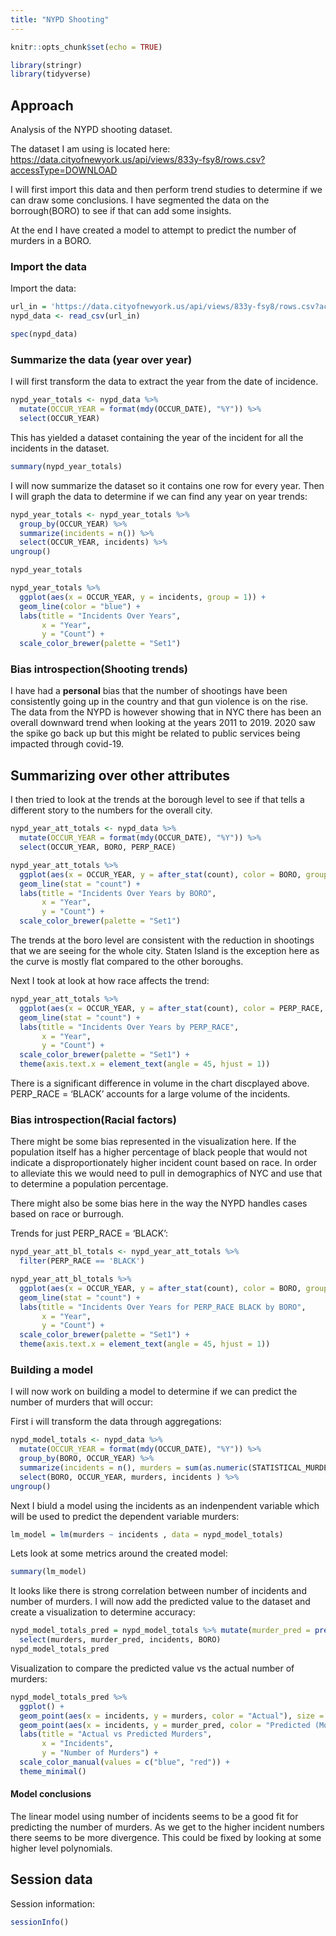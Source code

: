 ```yaml
---
title: "NYPD Shooting"
---
```


```r
knitr::opts_chunk$set(echo = TRUE)
```

```r
library(stringr)
library(tidyverse)
```

## Approach

Analysis of the NYPD shooting dataset.

The dataset I am using is located here: <https://data.cityofnewyork.us/api/views/833y-fsy8/rows.csv?accessType=DOWNLOAD>

I will first import this data and then perform trend studies to determine if we can draw some conclusions. I have segmented the data on the borrough(BORO) to see if that can add some insights.

At the end I have created a model to attempt to predict the number of murders in a BORO.

### Import the data

Import the data:

```r
url_in = 'https://data.cityofnewyork.us/api/views/833y-fsy8/rows.csv?accessType=DOWNLOAD'
nypd_data <- read_csv(url_in)

spec(nypd_data)
```

### Summarize the data (year over year)

I will first transform the data to extract the year from the date of incidence.

```r
nypd_year_totals <- nypd_data %>%
  mutate(OCCUR_YEAR = format(mdy(OCCUR_DATE), "%Y")) %>%
  select(OCCUR_YEAR)
```

This has yielded a dataset containing the year of the incident for all the incidents in the dataset.

```r
summary(nypd_year_totals)
```

I will now summarize the dataset so it contains one row for every year. Then I will graph the data to determine if we can find any year on year trends:

```r
nypd_year_totals <- nypd_year_totals %>%
  group_by(OCCUR_YEAR) %>%
  summarize(incidents = n()) %>%
  select(OCCUR_YEAR, incidents) %>%
ungroup()

nypd_year_totals

nypd_year_totals %>%
  ggplot(aes(x = OCCUR_YEAR, y = incidents, group = 1)) +
  geom_line(color = "blue") +
  labs(title = "Incidents Over Years",
       x = "Year",
       y = "Count") +
  scale_color_brewer(palette = "Set1") 
```

### Bias introspection(Shooting trends)

I have had a **personal** bias that the number of shootings have been consistently going up in the country and that gun violence is on the rise. The data from the NYPD is however showing that in NYC there has been an overall downward trend when looking at the years 2011 to 2019. 2020 saw the spike go back up but this might be related to public services being impacted through covid-19.

## Summarizing over other attributes

I then tried to look at the trends at the borough level to see if that tells a different story to the numbers for the overall city.

```r
nypd_year_att_totals <- nypd_data %>%
  mutate(OCCUR_YEAR = format(mdy(OCCUR_DATE), "%Y")) %>%
  select(OCCUR_YEAR, BORO, PERP_RACE)

nypd_year_att_totals %>%
  ggplot(aes(x = OCCUR_YEAR, y = after_stat(count), color = BORO, group = BORO)) +
  geom_line(stat = "count") +
  labs(title = "Incidents Over Years by BORO",
       x = "Year",
       y = "Count") +
  scale_color_brewer(palette = "Set1")
```

The trends at the boro level are consistent with the reduction in shootings that we are seeing for the whole city. Staten Island is the exception here as the curve is mostly flat compared to the other boroughs.

Next I took at look at how race affects the trend:

```r
nypd_year_att_totals %>%
  ggplot(aes(x = OCCUR_YEAR, y = after_stat(count), color = PERP_RACE, group = PERP_RACE)) +
  geom_line(stat = "count") +
  labs(title = "Incidents Over Years by PERP_RACE",
       x = "Year",
       y = "Count") +
  scale_color_brewer(palette = "Set1") +
  theme(axis.text.x = element_text(angle = 45, hjust = 1))
```

There is a significant difference in volume in the chart discplayed above. PERP_RACE = 'BLACK' accounts for a large volume of the incidents. 

### Bias introspection(Racial factors)

There might be some bias represented in the visualization here. If the population itself has a higher percentage of black people that would not indicate a disproportionately higher incident count based on race. In order to alleviate this we would need to pull in demographics of NYC and use that to determine a population percentage.

There might also be some bias here in the way the NYPD handles cases based on race or burrough.

Trends for just PERP_RACE = 'BLACK':

```r
nypd_year_att_bl_totals <- nypd_year_att_totals %>%
  filter(PERP_RACE == 'BLACK')

nypd_year_att_bl_totals %>%
  ggplot(aes(x = OCCUR_YEAR, y = after_stat(count), color = BORO, group = BORO)) +
  geom_line(stat = "count") +
  labs(title = "Incidents Over Years for PERP_RACE BLACK by BORO",
       x = "Year",
       y = "Count") +
  scale_color_brewer(palette = "Set1") +
  theme(axis.text.x = element_text(angle = 45, hjust = 1))
```

### Building a model

I will now work on building a model to determine if we can predict the number of murders that will occur:

First i will transform the data through aggregations:

```r
nypd_model_totals <- nypd_data %>%
  mutate(OCCUR_YEAR = format(mdy(OCCUR_DATE), "%Y")) %>%
  group_by(BORO, OCCUR_YEAR) %>%
  summarize(incidents = n(), murders = sum(as.numeric(STATISTICAL_MURDER_FLAG))) %>%
  select(BORO, OCCUR_YEAR, murders, incidents ) %>%
ungroup()
```

Next I biuld a model using the incidents as an indenpendent variable which will be used to predict the dependent variable murders:

```r
lm_model = lm(murders ~ incidents , data = nypd_model_totals)
```

Lets look at some metrics around the created model:

```r
summary(lm_model)
```

It looks like there is strong correlation between number of incidents and number of murders. I will now add the predicted value to the dataset and create a visualization to determine accuracy:

```r
nypd_model_totals_pred = nypd_model_totals %>% mutate(murder_pred = predict(lm_model)) %>%
  select(murders, murder_pred, incidents, BORO)
nypd_model_totals_pred
```

Visualization to compare the predicted value vs the actual number of murders:

```r
nypd_model_totals_pred %>%
  ggplot() +
  geom_point(aes(x = incidents, y = murders, color = "Actual"), size = 3) +
  geom_point(aes(x = incidents, y = murder_pred, color = "Predicted (Model 1)"), size = 2) +
  labs(title = "Actual vs Predicted Murders",
       x = "Incidents",
       y = "Number of Murders") +
  scale_color_manual(values = c("blue", "red")) +
  theme_minimal()
```

#### Model conclusions

The linear model using number of incidents seems to be a good fit for predicting the number of murders. As we get to the higher incident numbers there seems to be more divergence. This could be fixed by looking at some higher level polynomials.


## Session data

Session information:

```r
sessionInfo()
```
